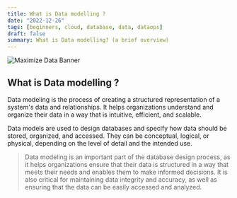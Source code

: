 ```yaml
---
title: What is Data modelling ?
date: "2022-12-26"
tags: [beginners, cloud, database, data, dataops]
draft: false
summary: What is Data modelling? (a brief overview)
---
```


<img
  className="inline"
  src="/static/images/Blog/data-model.png"
  alt="Maximize Data Banner"
/>

## What is Data modelling ?

Data modeling is the process of creating a structured representation of a system's data and relationships. It helps organizations understand and organize their data in a way that is intuitive, efficient, and scalable.

Data models are used to design databases and specify how data should be stored, organized, and accessed. They can be conceptual, logical, or physical, depending on the level of detail and the intended use.

> Data modeling is an important part of the database design process, as it helps organizations ensure that their data is structured in a way that meets their needs and enables them to make informed decisions. It is also critical for maintaining data integrity and accuracy, as well as ensuring that the data can be easily accessed and analyzed.
